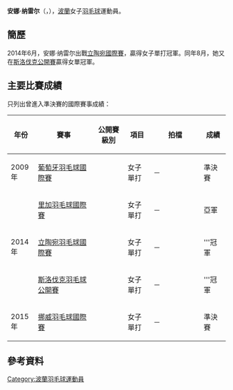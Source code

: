 {{noteTA|G1=Badminton}}
{{Infobox 羽球選手
| playername              = 安娜·纳雷尔<br />{{lang|pl|Anna Narel}}
| image                   = 
| size                    = 
| caption                 = 
| birth_name              = 
| date_of_birth           = 
| place_of_birth          = 
| height                  = 
| weight                  = 
| event                   = 女子單打、女子雙打、混合雙打
| country                 = {{POL}}
| years_started           = 
| handedness              = 
| coach                   = 
| highest_ranking         = 第81位（女雙）
| date_of_highest_ranking = 2009年10月15日<ref name="ranking">[http://bwfcontent.tournamentsoftware.com/ranking/player.aspx?id=10445&player=108215 BWF World Ranking - Ranking of Anna NAREL (45656)]{{en}}</ref>
| current_ranking         = 第187位（女單）
| date_of_current_ranking = 2016年1月7日<ref>[http://bwfcontent.tournamentsoftware.com/ranking/category.aspx?id=10445&category=473 BWF World Ranking - BWF世界排名榜 (1/7/2016) - Women's singles] {{Webarchive|url=https://archive.is/20160107070742/http://bwfcontent.tournamentsoftware.com/ranking/category.aspx?id=10445&category=473 |date=2016-01-07 }}{{en}}</ref>
| played                  = 69勝–76負（女單）<br/>13勝–20負（女雙）<br/>4勝–8負（混雙）
| titles                  = 
| bwf_profile             = 3AA76D2E-6A99-4F8F-9762-CE87059E55A9
| bwf_id                  = 45656
| updated                 = 2016年1月13日
}}
{{MedalTableTop}}
{{MedalSport | 女子[[羽毛球|羽毛球]]}}
{{MedalCountry | {{POL}}}}
{{MedalBottom}}
'''安娜·纳雷尔'''（{{lang-pl|'''Anna Narel'''}}，{{bd|1989年|}}），[[波蘭|波蘭]]女子[[羽毛球|羽毛球]]運動員。

==簡歷==
2014年6月，安娜·纳雷尔出戰[[2014年立陶宛羽毛球國際賽|立陶宛國際賽]]，贏得女子單打冠軍。同年8月，她又在[[2014年斯洛伐克羽毛球公開賽|斯洛伐克公開賽]]贏得女單冠軍。

==主要比賽成績==
只列出曾進入準決賽的國際賽事成績：
{| class=wikitable style="text-align:center; font-size:small;" 
!width="50"|年份
!width="180"|賽事
!width="80"|公開賽級別
!width="60"|項目
!width="150"|拍檔
!width="50"|成績
|-
!rowspan="1"|2009年
|[[2009年葡萄牙羽毛球國際賽|葡萄牙羽毛球國際賽]]
|{{BWFIS}}
|女子單打
|－
|bgcolor="#b8860b"|準決賽
|-
!rowspan="3"|2014年
|[[2014年里加羽毛球國際賽|里加羽毛球國際賽]]
|{{BWFFS}}
|女子單打
|－
|bgcolor="silver"|亞軍
|-
|[[2014年立陶宛羽毛球國際賽|立陶宛羽毛球國際賽]]
|{{BWFFS}}
|女子單打
|－
|bgcolor="gold"|'''冠軍
|-
|[[2014年斯洛伐克羽毛球公開賽|斯洛伐克羽毛球公開賽]]
|{{BWFFS}}
|女子單打
|－
|bgcolor="gold"|'''冠軍
|-
!rowspan="1"|2015年
|[[2015年挪威羽毛球國際賽|挪威羽毛球國際賽]]
|{{BWFIS}}
|女子單打
|－
|bgcolor="#b8860b"|準決賽
|}
{{BWF賽事級別索引}}

== 參考資料 ==
{{Reflist}}

{{DEFAULTSORT:Narel, Anna}}
[[Category:波蘭羽毛球運動員|Category:波蘭羽毛球運動員]]